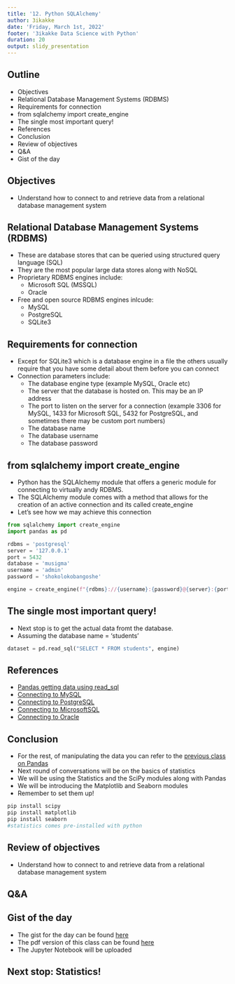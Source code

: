 ```yaml
---
title: '12. Python SQLAlchemy'
author: 3ikakke
date: 'Friday, March 1st, 2022'
footer: '3ikakke Data Science with Python'
duration: 20
output: slidy_presentation
---
```


## Outline  
- Objectives  
- Relational Database Management Systems (RDBMS)  
- Requirements for connection  
- from sqlalchemy import create_engine  
- The single most important query!  
- References  
- Conclusion  
- Review of objectives  
- Q&A  
- Gist of the day  

## Objectives  
- Understand how to connect to and retrieve data from a relational database management system

## Relational Database Management Systems (RDBMS)  
- These are database stores that can be queried using structured query language (SQL)  
- They are the most popular large data stores along with NoSQL  
- Proprietary RDBMS engines include:  
	+ Microsoft SQL (MSSQL)  
	+ Oracle  
- Free and open source RDBMS engines inlcude:  
	+ MySQL  
	+ PostgreSQL  
	+ SQLite3  

## Requirements for connection  
- Except for SQLite3 which is a database engine in a file the others usually require that you have some detail about them before you can connect  
- Connection parameters include:  
	+ The database engine type (example MySQL, Oracle etc)  
	+ The server that the database is hosted on. This may be an IP address  
	+ The port to listen on the server for a connection (example 3306 for MySQL, 1433 for Microsoft SQL, 5432 for PostgreSQL, and sometimes there may be custom port numbers)  
	+ The database name  
	+ The database username  
	+ The database password  

## from sqlalchemy import create_engine  
- Python has the SQLAlchemy module that offers a generic module for connecting to virtually andy RDBMS.  
- The SQLAlchemy module comes with a method that allows for the creation of an active connection and its called create_engine  
- Let's see how we may achieve this connection  
```python
from sqlalchemy import create_engine  
import pandas as pd 

rdbms = 'postgresql'
server = '127.0.0.1'
port = 5432 
database = 'musigma'
username = 'admin' 
password = 'shokolokobangoshe'

engine = create_engine(f"{rdbms}://{username}:{password}@{server}:{port}/{database}")
```

## The single most important query!  
- Next stop is to get the actual data fromt the database.  
- Assuming the database name = 'students'
```python
dataset = pd.read_sql("SELECT * FROM students", engine)
```

## References  
- [Pandas getting data using read_sql](https://pandas.pydata.org/docs/reference/api/pandas.read_sql.html)  
- [Connecting to MySQL](https://docs.sqlalchemy.org/en/14/dialects/mysql.html#module-sqlalchemy.dialects.mysql.pymysql)  
- [Connecting to PostgreSQL](https://docs.sqlalchemy.org/en/14/core/engines.html)  
- [Connecting to MicrosoftSQL](https://docs.sqlalchemy.org/en/14/dialects/mssql.html#module-sqlalchemy.dialects.mssql.pymssql)  
- [Connecting to Oracle](https://docs.sqlalchemy.org/en/14/dialects/oracle.html#module-sqlalchemy.dialects.oracle.cx_oracle)   

## Conclusion  
- For the rest, of manipulating the data you can refer to the [previous class on Pandas](https://djynnius.github.io/lessons/11.Python.Pandas.html)  
- Next round of conversations will be on the basics of statistics  
- We will be using the Statistics and the SciPy modules along with Pandas  
- We will be introducing the Matplotlib and Seaborn modules 
- Remember to set them up!  

```bash
pip install scipy  
pip install matplotlib  
pip install seaborn  
#statistics comes pre-installed with python
``` 

## Review of objectives  
- Understand how to connect to and retrieve data from a relational database management system


## Q&A  

## Gist of the day  
- The gist for the day can be found [here](https://gist.github.com/djynnius/fe96d3e6ae40b343b1e51664a69836b5)  
- The pdf version of this class can be found [here](./12.Python.SQL.pdf)  
- The Jupyter Notebook will be uploaded   

## Next stop: Statistics!  

